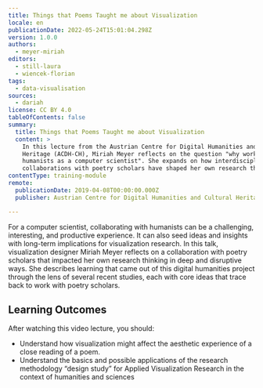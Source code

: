 ```yaml
---
title: Things that Poems Taught me about Visualization
locale: en
publicationDate: 2022-05-24T15:01:04.298Z
version: 1.0.0
authors:
  - meyer-miriah
editors:
  - still-laura
  - wiencek-florian
tags:
  - data-visualisation
sources:
  - dariah
license: CC BY 4.0
tableOfContents: false
summary:
  title: Things that Poems Taught me about Visualization
  content: >
    In this lecture from the Austrian Centre for Digital Humanities and Cultural
    Heritage (ACDH-CH), Miriah Meyer reflects on the question "why work with
    humanists as a computer scientist". She expands on how interdisciplinary
    collaborations with poetry scholars have shaped her own research thinking.
contentType: training-module
remote:
  publicationDate: 2019-04-08T00:00:00.000Z
  publisher: Austrian Centre for Digital Humanities and Cultural Heritage (ACDH-CH)

---
```

For a computer scientist, collaborating with humanists can be a challenging, interesting, and productive experience. It can also seed ideas and insights with long-term implications for visualization research. In this talk, visualization designer Miriah Meyer reflects on a collaboration with poetry scholars that impacted her own research thinking in deep and disruptive ways. She describes learning that came out of this digital humanities project through the lens of several recent studies, each with core ideas that trace back to work with poetry scholars.



## Learning Outcomes

After watching this video lecture, you should:

- Understand how visualization might affect the aesthetic experience of a close reading of a poem.
- Understand the basics and possible applications of the research methodology “design study” for Applied Visualization Research in the context of humanities and sciences



<VideoCard provider="youtube" id="L1vexv9cXfQ" title="Things that Poems Taught me about Visualization" subtitle="Click here to view" image="images/acdh-ch-video.png" />
